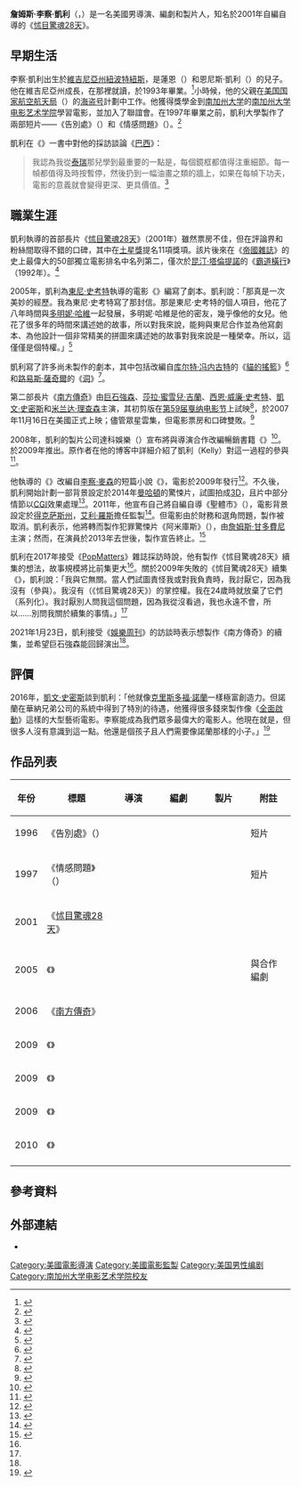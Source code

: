 {{noteTA
|G1=Movie
|G2=Tv
|G3=Show
|T=zh-tw:李察·凱利;zh-hk:理查·凱利;zh-cn:理查德·凯利;
|1=zh-tw:李察;zh-hk:理查;zh-cn:理查德;
}}
{{Infobox entertainer
| type         = 導演
| name         = 李察·凱利
| foreignname  = {{lang|en|Richard Kelly}}
| image        = Richard Kelly 1.jpg
| caption      = 凱利美國加利福尼亞州{{le|洛喜戲院|Roxie Theater}}舉行的《[[南方傳奇|南方傳奇]]》問答會上
| birth_name   = 詹姆斯·李察·凱利<br>（{{lang|en|James Richard Kelly}}）
| birth_date   = {{Birth date and age|1975|3|28|mf=y}}
| birth_place  = 美國[[維吉尼亞州|維吉尼亞州]][[紐波特紐斯|紐波特紐斯]]
| alma_mater   = [[南加州大学|南加州大学]]
| occupation   = 導演、編劇、製片人
| years_active = 1996年至今
| parents      = 
| relatives    = 
}}
'''詹姆斯·李察·凱利'''（{{lang-en|James Richard Kelly}}，{{bd|1975年|3月28日}}）是一名美國男導演、編劇和製片人，知名於2001年自編自導的《[[怵目驚魂28天|怵目驚魂28天]]》。

== 早期生活 ==
李察·凱利出生於[[維吉尼亞州|維吉尼亞州]][[紐波特紐斯|紐波特紐斯]]，是蓮恩（{{lang|en|Lane}}）和恩尼斯·凱利（{{lang|en|Ennis Kelly}}）的兒子。他在維吉尼亞州{{le|米德洛錫安|Midlothian, Virginia|米德洛錫安}}成長，在那裡就讀{{le|米德洛錫安高中 (維吉尼亞州)|Midlothian High School (Virginia)|米德洛錫安高中}}，於1993年畢業。<ref name="NYTimes">{{cite web|url=http://www.nytimes.com/movies/person/299369/Richard-Kelly/biography|title=Richard Kelly|work=The New York Times|accessdate=2021-01-24|archive-url=https://web.archive.org/web/20160309225304/http://www.nytimes.com/movies/person/299369/Richard-Kelly/biography|archive-date=2016-03-09|dead-url=yes}}</ref>小時候，他的父親在[[美国国家航空航天局|美国国家航空航天局]]（{{lang|en|NASA}}）的[[海盗号|海盗号]]計劃中工作。他獲得獎學金到[[南加州大学|南加州大学]]的[[南加州大学电影艺术学院|南加州大学电影艺术学院]]學習電影，並加入了{{le|Phi Delta Theta|Phi Delta Theta}}聯誼會。在1997年畢業之前，凱利大學製作了兩部短片——《告別處》（{{lang|en|''The Goodbye Place''}}）和《情感問題》（{{lang|en|''Visceral Matter''}}）。<ref>{{cite web|url=http://cinema.usc.edu/alumni/alumni-history/|title=USC School of Cinematic Arts|work=USC Cinematic Arts|accessdate=2021-01-24|archive-url=https://web.archive.org/web/20080224021759/http://cinema.usc.edu/alumni/alumni-history/|archive-date=2008-02-24|dead-url=yes}}</ref>

凱利在{{le|羅伯特·K·埃爾德|Robert K. Elder}}《{{le|改變我一生的電影|The Film That Changed My Life}}》一書中對他的採訪談論《[[妙想天开|巴西]]》：<blockquote>我認為我從[[泰瑞·吉連|泰瑞]]那兒學到最重要的一點是，每個鏡框都值得注重細節。每一幀都值得及時按暫停，然後扔到一幅油畫之類的牆上，如果在每幀下功夫，電影的意義就會變得更深、更具價值。<ref>{{cite book|last=Elder|first=Robert K.|title=The Film That Changed My Life|url=https://archive.org/details/filmthatchangedm0000elde|location=[[芝加哥|Chicago]]|publisher=Chicago Review Press|year=2011|page=[https://archive.org/details/filmthatchangedm0000elde/page/54 54]|isbn=978-1-55652-825-5}}</ref></blockquote>

== 職業生涯 ==
凱利執導的首部長片《[[怵目驚魂28天|怵目驚魂28天]]》（2001年）雖然票房不佳，但在評論界和粉絲間取得不錯的口碑，其中在[[土星獎|土星獎]]提名11項獎項。該片後來在《[[帝國雜誌|帝國雜誌]]》的史上最偉大的50部獨立電影排名中名列第二，僅次於[[昆汀·塔倫提諾|昆汀·塔倫提諾]]的《[[霸道橫行|霸道橫行]]》（1992年）。<ref>{{cite web|url=http://www.empireonline.com/features/50greatestindependent/10-1.asp|title=The 50 Greatest Independent Films|work=Empire Online|accessdate=2021-01-24|archive-url=https://web.archive.org/web/20080725032356/http://www.empireonline.com/features/50greatestindependent/10-1.asp|archive-date=2008-07-25|dead-url=yes}}</ref>

2005年，凱利為[[東尼·史考特|東尼·史考特]]執導的電影《{{le|女模煞|Domino (2005 film)}}》編寫了劇本。凱利說：「那真是一次美妙的經歷。我為東尼·史考特寫了那封信。那是東尼·史考特的個人項目，他花了八年時間與[[多明妮·哈維|多明妮·哈維]]一起發展，多明妮·哈維是他的密友，幾乎像他的女兒。他花了很多年的時間來講述她的故事，所以對我來說，能夠與東尼合作並為他寫劇本、為他設計一個非常精美的拼圖來講述她的故事對我來說是一種榮幸。所以，這僅僅是個特權。」<ref name="PopMatters(2017-04-02)">{{cite web|url=https://www.popmatters.com/richard-kelly-interview-2495396124.html|title=Mainstream Darko: Director Richard Kelly on Building His Own Sandbox|last=Maçek III|first=J.C.|work=PopMatters|date=2017-04-02|accessdate=2021-01-24|archive-date=2020-10-29|archive-url=https://web.archive.org/web/20201029022215/https://www.popmatters.com/richard-kelly-interview-2495396124.html|dead-url=no}}</ref>

凱利寫了許多尚未製作的劇本，其中包括改編自[[库尔特·冯内古特|库尔特·冯内古特]]的《[[貓的搖籃|貓的搖籃]]》<ref>{{cite web|url=http://richard-kelly.net/multimedia/scripts/index.html|title=Richard-kelly.net|work=Richard-kelly.net|accessdate=2021-01-24|archive-url=https://web.archive.org/web/20080310164955/http://richard-kelly.net/multimedia/scripts/index.html|archive-date=2008-03-10|dead-url=yes}}</ref>和[[路易斯·薩奇爾|路易斯·薩奇爾]]的《[[洞_(小說)|洞]]》<ref>{{cite news |url=https://twitter.com/jrichardkelly/status/815269981445308416?lang=en |title=Richard Kelly on Twitter |work=Twitter |access-date=2018-11-03 |archive-date=2020-11-12 |archive-url=https://web.archive.org/web/20201112024701/https://twitter.com/jrichardkelly/status/815269981445308416?lang=en |dead-url=no }}</ref>。

第二部長片《[[南方傳奇|南方傳奇]]》由[[巨石強森|巨石強森]]、[[莎拉·蜜雪兒·吉蘭|莎拉·蜜雪兒·吉蘭]]、[[西恩·威廉·史考特|西恩·威廉·史考特]]、[[凱文·史密斯|凱文·史密斯]]和[[米兰达·理查森|米兰达·理查森]]主演，其初剪版在[[第59届戛纳电影节|第59届戛纳电影节]]上試映<ref name="festival-cannes.com">{{cite web |url=http://www.festival-cannes.com/en/archives/ficheFilm/id/4359806/year/2006.html |title=Festival de Cannes: Southland Tales |access-date=2009-12-13 |work=festival-cannes.com |dead-url=yes |archive-url=https://web.archive.org/web/20110822190216/http://www.festival-cannes.com/en/archives/ficheFilm/id/4359806/year/2006.html |archive-date=2011-08-22 }}</ref>，於2007年11月16日在美國正式上映；儘管眾星雲集，但電影票房和口碑雙敗。<ref name="EW(2021-01-22)">{{cite web|url=https://ew.com/movies/dwayne-johnson-southland-tales-justin-timberlake-sequel/|title=Southland Tales director hopes to reunite with Dwayne Johnson for planned sequel|last=Collis|first=Clark|work=Entertainment Weekly|date=2021-01-22|accessdate=2021-01-24|archive-date=2021-03-26|archive-url=https://web.archive.org/web/20210326114829/https://ew.com/movies/dwayne-johnson-southland-tales-justin-timberlake-sequel/|dead-url=no}}</ref>

2008年，凱利的製片公司達科娛樂（{{lang|en|Darko Entertainment}}）宣布將與導演{{le|鮑伯·高斯|Bob Gosse}}合作改編暢銷書籍《{{le|塔克，嘿咻嘿咻嘿咻！|I Hope They Serve Beer in Hell}}》<ref>{{cite news| last = Siegel| first = Tatiana| title = Darko to serve Tucker Max's 'Beer'| publisher = Variety| date = 2008-06-05| url = https://www.variety.com/article/VR1117986988.html?categoryid=1238&cs=1| access-date = 2008-06-20| archive-date = 2010-07-03| archive-url = https://web.archive.org/web/20100703173059/http://www.variety.com/article/VR1117986988.html?categoryid=1238&cs=1| dead-url = no}}</ref>。{{le|塔克，嘿咻嘿咻嘿咻！ (電影)|I Hope They Serve Beer in Hell (film)|改編電影}}於2009年推出。原作者{{le|塔克·馬克斯|Tucker Max}}在他的博客中詳細介紹了凱利（Kelly）對這一過程的參與<ref>{{cite web |url=http://ihopetheyservebeerinhell.com/archives/darko_to_serve.html |title=IHSTBIH Blog Entry: Darko to serve Tucker Max's Beer |date=2008-06-06 |publisher=ihopetheyservebeerinhell.com |dead-url=yes |archive-url=https://web.archive.org/web/20080828033152/http://ihopetheyservebeerinhell.com/archives/darko_to_serve.html |archive-date=2008-08-28 |accessdate=2021-01-24 }}</ref>。

他執導的《{{le|百萬殺人實驗|The Box (2009 film)}}》改編自[[李察·麥森|李察·麥森]]的短篇小說《{{le|按下去，按下去 (陰陽魔界)|Button, Button (The Twilight Zone)#Short story|按下去，按下去}}》，電影於2009年發行<ref>{{Cite web|url=https://www.bloody-disgusting.com/news/17933|title=Video Interviews with the Director and Stars of 'The Box'|publisher=BloodyDisgusting|date=2009-11-03|accessdate=2021-01-24|archive-date=2016-08-09|archive-url=https://web.archive.org/web/20160809011234/http://bloody-disgusting.com/news/17933|dead-url=no}}</ref>。不久後，凱利開始計劃一部背景設定於2014年[[曼哈頓|曼哈頓]]的驚悚片，試圖拍成[[3D電影|3D]]，且片中部分情節以[[電腦生成圖像|CGI]]效果處理<ref>{{Cite web|url=https://www.bloody-disgusting.com/news/17934|title=Richard Kelly Planning 3-D Thriller!|first=Chris|last=Eggertsen|publisher=BloodyDisgusting|date=2009-11-03|accessdate=2021-01-24|archive-date=2016-08-09|archive-url=https://web.archive.org/web/20160809004203/http://bloody-disgusting.com/news/17934|dead-url=no}}</ref>。2011年，他宣布自己將自編自導《聖體市》（{{lang|en|''Corpus Christi''}}），電影背景設定於[[得克萨斯州|得克萨斯州]]，[[艾利·羅斯|艾利·羅斯]]擔任監製<ref name="comeback">{{cite news |last=Zeitchik |first=Steven |url=http://latimesblogs.latimes.com/movies/2011/02/richard-kelly-donnie-darko-corpus-christi-new-movie-the-box.html |title=Richard Kelly looks to cash in another comeback ticket |work=[[Los_Angeles_Times|Los Angeles Times]] |date=2011-02-17 |access-date=2011-02-21 |archive-date=2016-08-15 |archive-url=https://web.archive.org/web/20160815043711/http://latimesblogs.latimes.com/movies/2011/02/richard-kelly-donnie-darko-corpus-christi-new-movie-the-box.html |dead-url=no }}</ref>。但電影由於財務和選角問題，製作被取消。凱利表示，他將轉而製作犯罪驚悚片《阿米庫斯》（{{lang|en|''Amicus''}}），由[[詹姆斯·甘多費尼|詹姆斯·甘多費尼]]主演；然而，在演員於2013年去世後，製作宣告終止。<ref>{{cite news| last = Siegel| first = Tatiana| title = Anatomy of a Cannes Disaster: What Happened After 'Southland Tales' was Booed| work = [[The_Hollywood_Reporter|The Hollywood Reporter]]| date = 2016-05-05| url = https://www.hollywoodreporter.com/features/anatomy-a-cannes-disaster-what-890749| access-date = 2016-05-17| archive-date = 2020-12-03| archive-url = https://web.archive.org/web/20201203093643/https://www.hollywoodreporter.com/features/anatomy-a-cannes-disaster-what-890749| dead-url = no}}</ref>

凱利在2017年接受《[[PopMatters|PopMatters]]》雜誌採訪時說，他有製作《怵目驚魂28天》續集的想法，故事規模將比前集更大<ref name="PopMatters(2017-04-02)" />。關於2009年失敗的《怵目驚魂28天》續集《{{le|怵目驚魂28天2|S. Darko}}》，凱利說：「我與它無關。當人們試圖責怪我或對我負責時，我討厭它，因為我沒有（參與）。我沒有（《怵目驚魂28天》）的掌控權。我在24歲時就放棄了它們（系列化）。我討厭別人問我這個問題，因為我從沒看過，我也永遠不會，所以……別問我關於續集的事情。」<ref name="PopMatters(2017-04-02)" />

2021年1月23日，凱利接受《[[娛樂周刊|娛樂周刊]]》的訪談時表示想製作《南方傳奇》的續集，並希望巨石強森能回歸演出<ref name="EW(2021-01-22)" />。

== 評價 ==
2016年，[[凱文·史密斯|凱文·史密斯]]談到凱利：「他就像[[克里斯多福·諾蘭|克里斯多福·諾蘭]]一樣極富創造力。但諾蘭在華納兄弟公司的系統中得到了特別的待遇，他獲得很多錢來製作像《[[全面啟動|全面啟動]]》這樣的大型藝術電影。李察能成為我們眾多最偉大的電影人。他現在就是，但很多人沒有意識到這一點。他還是個孩子且人們需要像諾蘭那樣的小子。」<ref>{{cite news | url=https://www.hollywoodreporter.com/features/anatomy-a-cannes-disaster-what-890749 | title=Anatomy of a Cannes Disaster: What Happened After 'Southland Tales' Was Booed | date=2016-05-09 | access-date=2017-01-15 | work=The Hollywood Reporter | archive-date=2020-12-03 | archive-url=https://web.archive.org/web/20201203093643/https://www.hollywoodreporter.com/features/anatomy-a-cannes-disaster-what-890749 | dead-url=no }}</ref>

== 作品列表 ==
{|class="wikitable"
! 年份
! 標題
! width="65"| 導演
! width="65"| 編劇
! width="65"| 製片
! 附註
|-
| 1996
| 《告別處》（{{lang|en|''The Goodbye Place''}}）
| {{Yes}}
| {{Yes}}
| {{Yes}}
| 短片
|-
| 1997
| 《情感問題》（{{lang|en|''Visceral Matter''}}）
| {{Yes}}
| {{Yes}}
| {{No}}
| 短片
|-
| 2001
| 《[[怵目驚魂28天|怵目驚魂28天]]》
| {{Yes}}
| {{Yes}}
| {{No}}
| 
|-
| 2005
| 《{{le|女模煞|Domino (2005 film)}}》
| {{No}}
| {{Yes}}
| {{No}}
| 與{{le|史特夫·巴蘭西克|Steve Barancik}}合作編劇
|-
| 2006
| 《[[南方傳奇|南方傳奇]]》
| {{Yes}}
| {{Yes}}
| {{No}}
|
|-
| 2009
| 《{{le|世上最讚老爸|World's Greatest Dad}}》
| {{No}}
| {{No}}
| {{Yes}}
| 
|-
| 2009
| 《{{le|塔克，嘿咻嘿咻嘿咻！ (電影)|I Hope They Serve Beer in Hell (film)|塔克，嘿咻嘿咻嘿咻！}}》
| {{No}}
| {{No}}
| {{Yes}}
| 
|-
| 2009
| 《{{le|百萬殺人實驗|The Box (2009 film)}}》
| {{Yes}}
| {{Yes}}
| {{Yes}}
| 
|-
| 2010
| 《{{le|對決瘋暴|Operation: Endgame}}》
| {{No}}
| {{No}}
| {{Yes}}
| 
|-
|}

== 參考資料 ==
{{Reflist|30em}}

== 外部連結 ==
*{{IMDb name|id=0446819}}

{{Richard Kelly}}

{{Authority control}}
{{DEFAULTSORT:Kelly, Richard}}
[[Category:美國電影導演|Category:美國電影導演]]
[[Category:美國電影監製|Category:美國電影監製]]
[[Category:美国男性编剧|Category:美国男性编剧]]
[[Category:南加州大学电影艺术学院校友|Category:南加州大学电影艺术学院校友]]